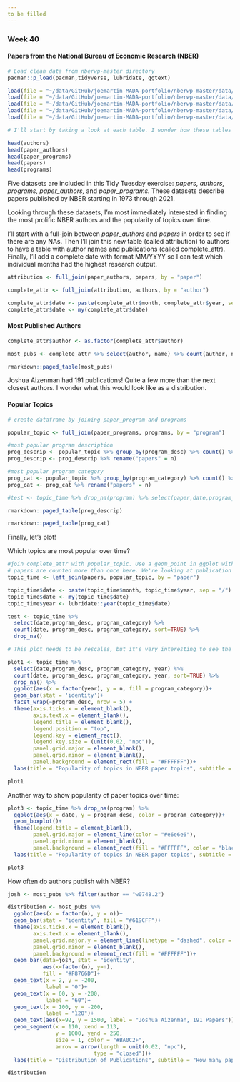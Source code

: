 ```yaml
---
to be filled
---
```

### Week 40
#### Papers from the National Bureau of Economic Research (NBER)

```r
# Load clean data from nberwp-master directory
pacman::p_load(pacman,tidyverse, lubridate, ggtext)

load(file = "~/data/GitHub/joemartin-MADA-portfolio/nberwp-master/data/authors.rda")
load(file = "~/data/GitHub/joemartin-MADA-portfolio/nberwp-master/data/paper_authors.rda")
load(file = "~/data/GitHub/joemartin-MADA-portfolio/nberwp-master/data/paper_programs.rda")
load(file = "~/data/GitHub/joemartin-MADA-portfolio/nberwp-master/data/papers.rda")
load(file = "~/data/GitHub/joemartin-MADA-portfolio/nberwp-master/data/programs.rda")
```

```r
# I'll start by taking a look at each table. I wonder how these tables relate, if there is a single unique identifier they all share.

head(authors)
head(paper_authors)
head(paper_programs)
head(papers)
head(programs)
```

Five datasets are included in this Tidy Tuesday exercise: <em>papers, authors, programs, paper_authors,</em> and <em>paper_programs.</em> These datasets describe papers published by NBER starting in 1973 through 2021.

Looking through these datasets, I'm most immediately interested in finding the most prolific NBER authors and the popularity of topics over time. 

I'll start with a full-join between <em>paper_authors</em> and <em>papers</em> in order to see if there are any NAs. Then I'll join this new table (called attribution) to authors to have a table with author names and publications (called complete_attr). Finally, I'll add a complete date with format MM/YYYY so I can test which individual months had the highest research output.

```r
attribution <- full_join(paper_authors, papers, by = "paper")

complete_attr <- full_join(attribution, authors, by = "author")

complete_attr$date <- paste(complete_attr$month, complete_attr$year, sep = "/")
complete_attr$date <- my(complete_attr$date)
```

#### Most Published Authors
```r
complete_attr$author <- as.factor(complete_attr$author)

most_pubs <- complete_attr %>% select(author, name) %>% count(author, name) %>% group_by(author,name) %>% arrange(desc(n))

rmarkdown::paged_table(most_pubs)
```

Joshua Aizenman had 191 publications! Quite a few more than the next closest authors. I wonder what this would look like as a distribution.


#### Popular Topics

```r
# create dataframe by joining paper_program and programs

popular_topic <- full_join(paper_programs, programs, by = "program")

#most popular program description
prog_descrip <- popular_topic %>% group_by(program_desc) %>% count() %>% arrange(desc(n))
prog_descrip <- prog_descrip %>% rename("papers" = n)

#most popular program category
prog_cat <- popular_topic %>% group_by(program_category) %>% count() %>% arrange(desc(n))
prog_cat <- prog_cat %>% rename("papers" = n)

#test <- topic_time %>% drop_na(program) %>% select(paper,date,program_category,program_desc)

rmarkdown::paged_table(prog_descrip)

rmarkdown::paged_table(prog_cat)

```

Finally, let's plot!

Which topics are most popular over time? 

```r
#join complete_attr with popular_topic. Use a geom_point in ggplot with different colors for different topics
# papers are counted more than once here. We're looking at publication topics first though, so I'll leave as is and then change so we can see unique papers
topic_time <- left_join(papers, popular_topic, by = "paper")

topic_time$date <- paste(topic_time$month, topic_time$year, sep = "/")
topic_time$date <- my(topic_time$date)
topic_time$year <- lubridate::year(topic_time$date)

test <- topic_time %>% 
  select(date,program_desc, program_category) %>% 
  count(date, program_desc, program_category, sort=TRUE) %>% 
  drop_na()

# This plot needs to be rescales, but it's very interesting to see the color shift by topic over time. Look at Macro becoming poular during recession periods

plot1 <- topic_time %>% 
  select(date,program_desc, program_category, year) %>% 
  count(date, program_desc, program_category, year, sort=TRUE) %>% 
  drop_na() %>%
  ggplot(aes(x = factor(year), y = n, fill = program_category))+
  geom_bar(stat = 'identity')+
  facet_wrap(~program_desc, nrow = 5) +
  theme(axis.ticks.x = element_blank(),
        axis.text.x = element_blank(),
        legend.title = element_blank(),
        legend.position = "top",
        legend.key = element_rect(),
        legend.key.size = (unit(0.02, "npc")),
        panel.grid.major = element_blank(),
        panel.grid.minor = element_blank(),
        panel.background = element_rect(fill = "#FFFFFF"))+
  labs(title = "Popularity of topics in NBER paper topics", subtitle = "1973 - 2021", x = NULL, y = NULL)

plot1

```

Another way to show popularity of paper topics over time:

```r
plot3 <- topic_time %>% drop_na(program) %>% 
  ggplot(aes(x = date, y = program_desc, color = program_category))+
  geom_boxplot()+
  theme(legend.title = element_blank(),
        panel.grid.major = element_line(color = "#e6e6e6"),
        panel.grid.minor = element_blank(),
        panel.background = element_rect(fill = "#FFFFFF", color = "black"))+
  labs(title = "Popularity of topics in NBER paper topics", subtitle = "1973 - 2021", x = NULL, y = NULL)

plot3

```

How often do authors publish with NBER?

```r
josh <- most_pubs %>% filter(author == "w0748.2")

distribution <- most_pubs %>% 
  ggplot(aes(x = factor(n), y = n))+
  geom_bar(stat = "identity", fill = "#619CFF")+
  theme(axis.ticks.x = element_blank(),
        axis.text.x = element_blank(),
        panel.grid.major.y = element_line(linetype = "dashed", color = "black"),
        panel.grid.minor = element_blank(),
        panel.background = element_rect(fill = "#FFFFFF"))+
  geom_bar(data=josh, stat = "identity",
           aes(x=factor(n), y=n),
           fill = "#F8766D")+
  geom_text(x = 2, y = -200,
            label = "0")+
  geom_text(x = 60, y = -200,
            label = "60")+
  geom_text(x = 100, y = -200,
            label = "120")+
  geom_text(aes(x=92, y = 1500, label = "Joshua Aizenman, 191 Papers"))+
  geom_segment(x = 110, xend = 113,
               y = 1000, yend = 250,
               size = 1, color = "#BA0C2F", 
               arrow = arrow(length = unit(0.02, "npc"),
                           type = "closed"))+
  labs(title = "Distribution of Publications", subtitle = "How many papers do authors publish in NBER?", x = "Papers", y = "Authors" )

distribution

```